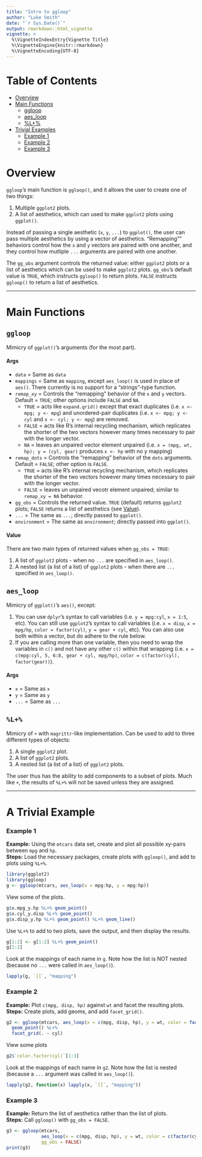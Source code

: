 ---
title: "Intro to ggloop"
author: "Luke Smith"
date: "`r Sys.Date()`"
output: rmarkdown::html_vignette
vignette: >
  %\VignetteIndexEntry{Vignette Title}
  %\VignetteEngine{knitr::rmarkdown}
  %\VignetteEncoding{UTF-8}
---

# Table of Contents

* [Overview](#overview)
* [Main Functions](#main-functions)
    * [ggloop](#ggloop)
    * [aes_loop](#aes_loop)
    * [%L+%](#l)
* [Trivial Examples](#trivial-examples)
    * [Example 1](#example-1)
    * [Example 2](#example-2)
    * [Example 3](#example-3)

# Overview

`ggloop`'s main function is `ggloop()`, and it allows the user to create one of two things:

1. Multiple `ggplot2` plots.
2. A list of aesthetics, which can used to make `ggplot2` plots using `ggplot()`.

Instead of passing a single aesthetic (`x`, `y`, `...`) to `ggplot()`, the user can pass multiple aesthetics by using a vector of aesthetics. "Remapping"" behaviors control how the `x` and `y` vectors are paired with one another, and they control how mutliple `...` arguments are paired with
one another.

The `gg_obs` argument controls the returned value: either `ggplot2` plots or a list of aesthetics which can be used to make `ggplot2` plots. `gg_obs`'s default value is `TRUE`, which instructs `ggloop()` to return plots. `FALSE` instructs `ggloop()` to return a list of aesthetics.

---

# Main Functions

## `ggloop`

Mimicry of `ggplot()`'s arguments (for the most part).

#### Args  

* `data` = Same as `data`
* `mappings` = Same as `mapping`, except `aes_loop()` is used in place of `aes()`. There currently is no support for a "strings"-type function.
* `remap_xy` = Controls the "remapping" behavior of the `x` and `y` vectors. Default = `TRUE`; other options include `FALSE` and `NA`.
    + `TRUE` = acts like `expand.grid()` except that exact duplicates (i.e. `x <- mpg; y <- mpg`) and unordered-pair duplicates (i.e. `x <- mpg; y <- cyl` and `x <- cyl; y <- mpg`) are removed.
    + `FALSE` = acts like R's internal recycling mechanism, which replicates the shorter of the two vectors however many times necessary to pair with the longer vector.
    + `NA` = leaves an unpaired vector element unpaired (i.e. `x = (mpg, wt, hp); y = (cyl, gear)` produces `x <- hp` with no y mapping)
* `remap_dots` = Controls the "remapping" behavior of the `dots` arguments. Default = `FALSE`; other option is `FALSE`.
    + `TRUE` = acts like R's internal recycling mechanism, which replicates the shorter of the two vectors however many times necessary to pair with the longer vector.
    + `FALSE` = leaves un unpaired vecotr element unpaired; similar to `remap_xy = NA` behavior.
* `gg_obs` = Controls the returned value. `TRUE` (default) returns `ggplot2` plots; `FALSE` returns a list of aesthetics (see [Value](#value)).
* `...` = The same as `...`; directly passed to `ggplot()`.
* `environment` = The same as `environment`; directly passed into `ggplot()`.

#### Value

There are two main types of returned values when `gg_obs = TRUE`:

  1. A list of `ggplot2` plots - when no `...` are specified in `aes_loop()`.
  2. A nested list (a list of a list) of `ggplot2` plots - when there are `...` specified in `aes_loop()`.

## `aes_loop`

Mimicry of `ggplot()`'s `aes()`, except:

  1. You can use `dplyr`'s syntax to call variables (i.e. `y = mpg:cyl`, `x = 1:5`, etc). You can still use `ggplot2`'s syntax to call variables (i.e. `x = disp`, `x = mpg/hp`, `color = factor(cyl)`, `y = gear + cyl`, etc). You can also use both within a vector, but do adhere to the rule below.
  2. If you are calling more than one variable, then you need to wrap the variables in `c()` and not have any other `c()` within that wrapping (i.e. `x = c(mpg:cyl, 5, 6:8, gear + cyl, mpg/hp)`, `color = c(factor(cyl), factor(gear))`).

#### Args

* `x` = Same as `x`
* `y` = Same as `y`
* `...` = Same as `...`

## `%L+%`

Mimicry of `+` with `magrittr`-like implementation. Can be used to add to three different types of objects:

  1. A single `ggplot2` plot.
  2. A list of `ggplot2` plots.
  3. A nested list (a list of a list) of `ggplot2` plots.
  
The user thus has the ability to add components to a subset of plots. Much like `+`, the results of `%L+%` will not be saved unless they are assigned.


---

# A Trivial Example

### Example 1

**Example:** Using the `mtcars` data set, create and plot all possible xy-pairs between `mpg` and `hp`.  
**Steps:** Load the necessary packages, create plots with `ggloop()`, and add to plots using `%L+%`.

```{r xy-pairs, message=FALSE}
library(ggplot2)
library(ggloop)
g <- ggloop(mtcars, aes_loop(x = mpg:hp, y = mpg:hp))
```

View some of the plots.
```{r simple-1}
g$x.mpg_y.hp %L+% geom_point()
g$x.cyl_y.disp %L+% geom_point()
g$x.disp_y.hp %L+% geom_point() %L+% geom_line()
```

Use `%L+%` to add to two plots, save the output, and then display the results.
```{r simple-2}
g[1:2] <- g[1:2] %L+% geom_point()
g[1:2]
```

Look at the mappings of each name in `g`. Note how the list is NOT nested (because no `...` were called in `aes_loop()`).
```{r simple-3}
lapply(g, `[[`, "mapping")
```

### Example 2

**Example:** Plot `c(mpg, disp, hp)` against `wt` and facet the resulting plots.  
**Steps:** Create plots, add geoms, and add `facet_grid()`.  

```{r facet-1}
g2 <- ggloop(mtcars, aes_loop(x = c(mpg, disp, hp), y = wt, color = factor(cyl))) %L+%
  geom_point() %L+%
  facet_grid(. ~ cyl)
```

View some plots
```{r facet-2}
g2$`color.factor(cyl)`[1:3]
```

Look at the mappings of each name in `g2`. Note how the list is nested (because a `...` argument was called in `aes_loop()`).
```{r facet-3}
lapply(g2, function(x) lapply(x, `[[`, "mapping"))
```

### Example 3

**Example:** Return the list of aesthetics rather than the list of plots.  
**Steps:** Call `ggloop()` with `gg_obs = FALSE`.

```{r aes.list-1}
g3 <- ggloop(mtcars,
             aes_loop(x = c(mpg, disp, hp), y = wt, color = c(factor(cyl), factor(gear))), 
             gg_obs = FALSE)
print(g3)
```

